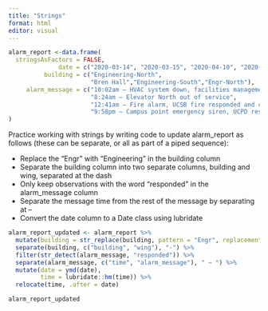 ```yaml
---
title: "Strings"
format: html
editor: visual
---
```


```r
alarm_report <-data.frame(
  stringsAsFactors = FALSE,
              date = c("2020-03-14", "2020-03-15", "2020-04-10", "2020-04-18"),
          building = c("Engineering-North",
                       "Bren Hall","Engineering-South","Engr-North"),
     alarm_message = c("10:02am – HVAC system down, facilities management alerted",
                       "8:24am – Elevator North out of service",
                       "12:41am – Fire alarm, UCSB fire responded and cleared",
                       "9:58pm – Campus point emergency siren, UCPD responded")
)
```

Practice working with strings by writing code to update alarm_report as follows (these can be separate, or all as part of a piped sequence):

-   Replace the "Engr" with "Engineering" in the building column
-   Separate the building column into two separate columns, building and wing, separated at the dash
-   Only keep observations with the word "responded" in the alarm_message column
-   Separate the message time from the rest of the message by separating at --
-   Convert the date column to a Date class using lubridate

```r
alarm_report_updated <- alarm_report %>%
  mutate(building = str_replace(building, pattern = "Engr", replacement = "Engineering")) %>%
  separate(building, c("building", "wing"), "-") %>%
  filter(str_detect(alarm_message, "responded")) %>%
  separate(alarm_message, c("time", "alarm_message"), " – ") %>%
  mutate(date = ymd(date),
         time = lubridate::hm(time)) %>%
  relocate(time, .after = date)

alarm_report_updated
```
